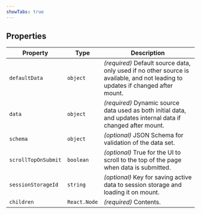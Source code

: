 ```yaml
---
showTabs: true
---
```


## Properties

| Property            | Type         | Description                                                                                                                     |
| ------------------- | ------------ | ------------------------------------------------------------------------------------------------------------------------------- |
| `defaultData`       | `object`     | _(required)_ Default source data, only used if no other source is available, and not leading to updates if changed after mount. |
| `data`              | `object`     | _(required)_ Dynamic source data used as both initial data, and updates internal data if changed after mount.                   |
| `schema`            | `object`     | _(optional)_ JSON Schema for validation of the data set.                                                                        |
| `scrollTopOnSubmit` | `boolean`    | _(optional)_ True for the UI to scroll to the top of the page when data is submitted.                                           |
| `sessionStorageId`  | `string`     | _(optional)_ Key for saving active data to session storage and loading it on mount.                                             |
| `children`          | `React.Node` | _(required)_ Contents.                                                                                                          |
